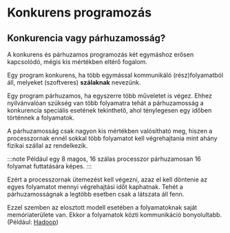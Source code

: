 # Konkurens programozás

## Konkurencia vagy párhuzamosság?

A konkurens és párhuzamos programozás két egymáshoz erősen kapcsolódó, mégis kis mértékben eltérő fogalom.

Egy program konkurens, ha több egymással kommunikáló (rész)folyamatból áll, melyeket (szoftveres) **szálaknak**
nevezünk.

Egy program párhuzamos, ha egyszerre több műveletet is végez. Ehhez nyilvánvalóan szükség van több folyamatra tehát
a párhuzamosság a konkurencia speciális esetének tekinthető, ahol ténylegesen egy időben történnek a folyamatok.

A párhuzamosság csak nagyon kis mértékben valósítható meg, hiszen a processzornak ennél sokkal több folyamatot kell
végrehajtania mint ahány fizikai szállal az rendelkezik.

:::note
Például egy 8 magos, 16 szálas processzor párhuzamosan 16 folyamat futtatására képes.
:::

Ezért a processzornak ütemezést kell végezni, azaz el kell döntenie az egyes folyamatot mennyi végrehajtási időt
kaphatnak. Tehét a párhuzamosságnak a legtöbb esetben csak a látszata áll fenn.

Ezzel szemben az elosztott modell esetében a folyamatoknak saját memóriaterülete van. Ekkor a folyamatok közti
kommunikáció bonyolultabb. (Például: [Hadoop](bigdata/hadoop))
